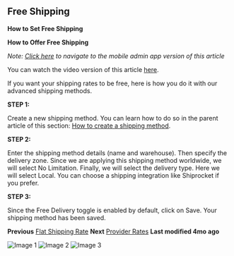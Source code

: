 ## Free Shipping

**How to Set Free Shipping**

**How to Offer Free Shipping**

*Note: [Click here](#) to navigate to the mobile admin app version of this article*

You can watch the video version of this article [here](#).

If you want your shipping rates to be free, here is how you do it with our advanced shipping methods.

**STEP 1:**

Create a new shipping method. You can learn how to do so in the parent article of this section: [How to create a shipping method](#).

**STEP 2:**

Enter the shipping method details (name and warehouse). Then specify the delivery zone. Since we are applying this shipping method worldwide, we will select No Limitation. Finally, we will select the delivery type. Here we will select Local. You can choose a shipping integration like Shiprocket if you prefer.

**STEP 3:**

Since the Free Delivery toggle is enabled by default, click on Save.
Your shipping method has been saved.

**Previous**
[Flat Shipping Rate](#)
**Next**
[Provider Rates](#)
**Last modified 4mo ago**

![Image 1](https://cdn.aasaan.app/docs/free/free_1.png)
![Image 2](https://cdn.aasaan.app/docs/free/free_2.png)
![Image 3](https://cdn.aasaan.app/docs/free/free_3.png)
